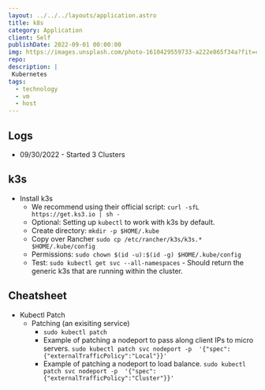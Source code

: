 ```yaml
---
layout: ../../../layouts/application.astro
title: k8s
category: Application
client: Self
publishDate: 2022-09-01 00:00:00
img: https://images.unsplash.com/photo-1610429559733-a222e865f34a?fit=crop&w=1400&h=700&q=75
repo:
description: |
 Kubernetes
tags:
  - technology
  - vm
  - host
---
```


## Logs

- 09/30/2022 - Started 3 Clusters


## k3s
- Install k3s
  - We recommend using their official script:
    `curl -sfL https://get.ks3.io | sh -`
  - Optional: Setting up `kubectl` to work with k3s by default. 
  - Create directory: `mkdir -p $HOME/.kube` 
  - Copy over Rancher `sudo cp /etc/rancher/k3s/k3s.* $HOME/.kube/config`
  - Permissions: `sudo chown $(id -u):$(id -g) $HOME/.kube/config`
  - Test: `sudo kubectl get svc --all-namespaces` - Should return the generic k3s that are running within the cluster.



## Cheatsheet




- Kubectl Patch
  - Patching (an exisiting service)
    - `sudo kubectl patch`
    - Example of patching a nodeport to pass along client IPs to micro servers.
      `sudo kubectl patch svc nodeport -p  '{"spec":{"externalTrafficPolicy":"Local"}}'`
    - Example of patching a nodeport to load balance.
      `sudo kubectl patch svc nodeport -p  '{"spec":{"externalTrafficPolicy":"Cluster"}}'`

## 